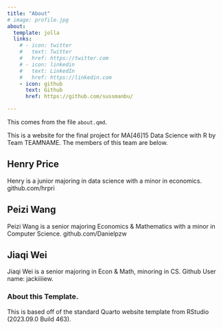 ```yaml
---
title: "About"
# image: profile.jpg
about:
  template: jolla
  links:
    # - icon: twitter
    #   text: Twitter
    #   href: https://twitter.com
    # - icon: linkedin
    #   text: LinkedIn
    #   href: https://linkedin.com
    - icon: github
      text: Github
      href: https://github.com/sussmanbu/

---
```



This comes from the file `about.qmd`.

This is a website for the final project for MA[46]15 Data Science with R by Team TEAMNAME.
The members of this team are below.

## Henry Price

Henry is a junior majoring in data science with a minor in economics. github.com/hrpri

## Peizi Wang

Peizi Wang is a senior majoring Economics & Mathematics with a minor in Computer Science. github.com/Danielpzw

## Jiaqi Wei

Jiaqi Wei is a senior majoring in Econ & Math, minoring in CS. Github User name: jackiiiiew.

<!-- Please leave in the information below -->

### About this Template.

This is based off of the standard Quarto website template from RStudio (2023.09.0 Build 463).
